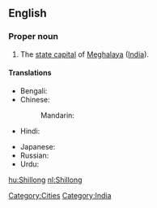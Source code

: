 ==English==
{{wikipedia}}

===Proper noun===
{{en-proper noun}}

# The [[state capital]] of [[Meghalaya]] ([[India]]).

====Translations====
{{trans-top|capital of Meghalaya, India}}
* Bengali: {{t|bn|শিলং|sc=Beng}}
* Chinese:
*: Mandarin: {{t|zh|西隆|tr=Xīlóng|sc=Hani}}
* Hindi: {{t|hi|शिलांग|tr=śilāṅg|xs=Hindi}}
{{trans-mid}}
* Japanese: {{t|ja|シロン|tr=Shiron|sc=Jpan}}
* Russian: {{t|ru|Шиллонг|m|tr=Šillóng|sc=Cyrl}}
* Urdu: {{t|ur|شیلانگ|tr=śilāṅg|sc=ur-Arab}}
{{trans-bottom}}

[[Category:Cities]]
[[Category:India]]

[[hu:Shillong]]
[[nl:Shillong]]